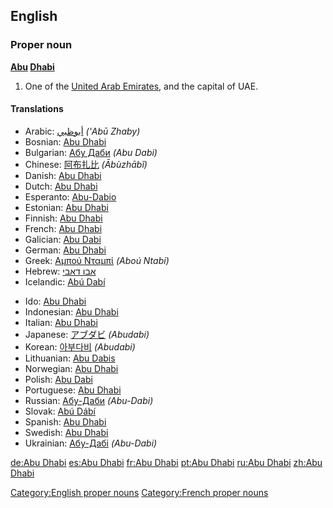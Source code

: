 ==English==

===Proper noun===
{{wikipedia}}
'''[[Abu]] [[Dhabi]]'''

# One of the [[United Arab Emirates]], and the capital of UAE.

====Translations====
{{top}}
*Arabic: [[أبوظبي]] ''('Abū Zhaby)''
*Bosnian: [[Abu Dhabi]]
*Bulgarian: [[Абу Даби]] ''(Abu Dabi)''
*Chinese: [[阿布扎比]] ''(Ābùzhābĭ)''
*Danish: [[Abu Dhabi]]
*Dutch: [[Abu Dhabi]]
*Esperanto: [[Abu-Dabio]]
*Estonian: [[Abu Dhabi]]
*Finnish: [[Abu Dhabi]]
*French: [[Abu Dhabi]]
*Galician: [[Abu Dabi]]
*German: [[Abu Dhabi]]
*Greek: [[Αμπού Νταμπί]] ''(Aboú Ntabí)''
*Hebrew: [[אבו דאבי]]
*Icelandic: [[Abú Dabí]]
{{mid}}
*Ido: [[Abu Dhabi]]
*Indonesian: [[Abu Dhabi]]
*Italian: [[Abu Dhabi]]
*Japanese: [[アブダビ]] ''(Abudabi)''
*Korean: [[아부다비]] ''(Abudabi)''
*Lithuanian: [[Abu Dabis]]
*Norwegian: [[Abu Dhabi]]
*Polish: [[Abu Dabi]]
*Portuguese: [[Abu Dhabi]]
*Russian: [[Абу-Даби]] ''(Abu-Dabi)''
*Slovak: [[Abú Dábí]]
*Spanish: [[Abu Dhabi]]
*Swedish: [[Abu Dhabi]]
*Ukrainian: [[Абу-Дабі]] ''(Abu-Dabi)''
{{bottom}}

[[Category:English proper nouns]] [[Category:French proper nouns]]

[[de:Abu Dhabi]]
[[es:Abu Dhabi]]
[[fr:Abu Dhabi]]
[[pt:Abu Dhabi]]
[[ru:Abu Dhabi]]
[[zh:Abu Dhabi]]